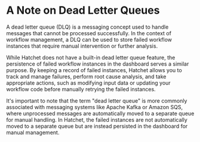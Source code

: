 # A Note on Dead Letter Queues

A dead letter queue (DLQ) is a messaging concept used to handle messages that cannot be processed successfully. In the context of workflow management, a DLQ can be used to store failed workflow instances that require manual intervention or further analysis.

While Hatchet does not have a built-in dead letter queue feature, the persistence of failed workflow instances in the dashboard serves a similar purpose. By keeping a record of failed instances, Hatchet allows you to track and manage failures, perform root cause analysis, and take appropriate actions, such as modifying input data or updating your workflow code before manually retrying the failed instances.

It's important to note that the term "dead letter queue" is more commonly associated with messaging systems like Apache Kafka or Amazon SQS, where unprocessed messages are automatically moved to a separate queue for manual handling. In Hatchet, the failed instances are not automatically moved to a separate queue but are instead persisted in the dashboard for manual management.
